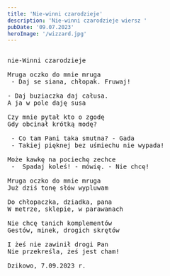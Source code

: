 ```yaml
---
title: 'Nie-winni czarodzieje'
description: 'Nie-winni czarodzieje wiersz '
pubDate: '09.07.2023'
heroImage: '/wizzard.jpg'
---
```

<pre>

nie-Winni czarodzieje

Mruga oczko do mnie mruga
 - Daj se siana, chłopak. Fruwaj!

- Daj buziaczka daj całusa. 
A ja w pole daję susa

Czy mnie pytał kto o zgodę 
Gdy obcinał krótką modę?

 - Co tam Pani taka smutna? - Gada
 - Takiej pięknej bez uśmiechu nie wypada!

Może kawkę na pociechę zechce
 -  Spadaj koleś! - mówię. - Nie chcę!

Mruga oczko do mnie mruga
Już dziś tonę słów wypluwam

Do chłopaczka, dziadka, pana
W metrze, sklepie, w parawanach

Nie chcę tanich komplementów
Gestów, minek, drogich skrętów

I żeś nie zawinił drogi Pan
Nie przekreśla, żeś jest cham!

Dzikowo, 7.09.2023 r.

</pre>
